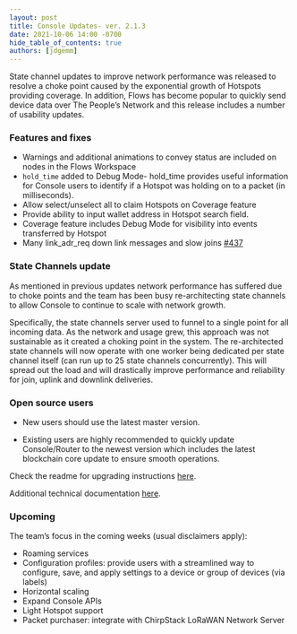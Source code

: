 ```yaml
---
layout: post
title: Console Updates- ver. 2.1.3
date: 2021-10-06 14:00 -0700
hide_table_of_contents: true
authors: [jdgemm]
---
```


State channel updates to improve network performance was released to resolve a choke point caused by
the exponential growth of Hotspots providing coverage. In addition, Flows has become popular to
quickly send device data over The People’s Network and this release includes a number of usability
updates.

<!--truncate-->

### Features and fixes

- Warnings and additional animations to convey status are included on nodes in the Flows Workspace
- `hold_time` added to Debug Mode- hold_time provides useful information for Console users to
  identify if a Hotspot was holding on to a packet (in milliseconds).
- Allow select/unselect all to claim Hotspots on Coverage feature
- Provide ability to input wallet address in Hotspot search field.
- Coverage feature includes Debug Mode for visibility into events transferred by Hotspot
- Many link_adr_req down link messages and slow joins
  [#437](https://github.com/helium/router/issues/437)

### State Channels update

As mentioned in previous updates network performance has suffered due to choke points and the team
has been busy re-architecting state channels to allow Console to continue to scale with network
growth.

Specifically, the state channels server used to funnel to a single point for all incoming data. As
the network and usage grew, this approach was not sustainable as it created a choking point in the
system. The re-architected state channels will now operate with one worker being dedicated per state
channel itself (can run up to 25 state channels concurrently). This will spread out the load and
will drastically improve performance and reliability for join, uplink and downlink deliveries.

### Open source users

- New users should use the latest master version.

- Existing users are highly recommended to quickly update Console/Router to the newest version which
  includes the latest blockchain core update to ensure smooth operations.

Check the readme for upgrading instructions
[here](https://github.com/helium/console#upgrading-your-open-source-consolerouter).

Additional technical documentation
[here](https://docs.helium.com/use-the-network/run-console/#console-setup).

### Upcoming

The team’s focus in the coming weeks (usual disclaimers apply):

- Roaming services
- Configuration profiles: provide users with a streamlined way to configure, save, and apply
  settings to a device or group of devices (via labels)
- Horizontal scaling
- Expand Console APIs
- Light Hotspot support
- Packet purchaser: integrate with ChirpStack LoRaWAN Network Server
